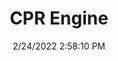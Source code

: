 ---
width: 1333
height: 2000
title: CPR Engine
description: Engine in early 911 at CPR in California
date: 2/24/2022 2:58:10 PM
cameraMake: Sony
cameraModel: ILCE-7M3
lens: FE 35mm F1.4 GM
settingsfStop: f/5.6
settingsISO: ISO 4000
settingsShutter: 1/40
settingsFocalLength: 35 mm
---